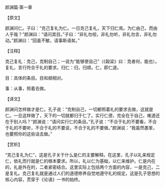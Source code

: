 

颜渊篇·第一章

【原文】

颜渊问仁。子曰：“克己复礼为仁。一日克己复礼，天下归仁焉。为仁由己，而由人乎哉？”颜渊曰：“请问其目。”子曰：“非礼勿视，非礼勿听，非礼勿言，非礼勿动。”颜渊曰：“回虽不敏，请事斯语矣。”

【注释】

克己复礼：克己，克制自己；一说为“能够使自己”（《榖梁》曰：克者何，能也）。复礼，言行符合于礼的要求。归仁：归，归顺。仁，即仁道。

目：具体的条目。目和纲相对。

事：从事，照着去做。

【译文】

颜渊问怎样做才是仁。孔子说：“克制自己，一切都照着礼的要求去做，这就是仁。一旦这样做了，天下的一切就都归于仁了。实行仁德，完全在于自己，难道还在于别人吗？”颜渊说：“请问实行仁的条目。”孔子说：“不合于礼的不要看，不合于礼的不要听，不合于礼的不要说，不合于礼的不要做。”颜渊说：“我虽然愚笨，也要照你的这些话去做。”

【赏析】

“克己复礼为仁”，这是孔子关于什么是仁的主要解释。在这里，孔子以礼来规定仁，依礼而行就是仁的根本要求。所以，礼以仁为基础，以仁来维护。仁是内在的，礼是外在的，二者紧密结合。这里实际上包括两个方面的内容，一是克己，二是复礼。克己复礼就是通过人们的道德修养自觉地遵守礼的规定。这是孔子思想的核心内容，贯穿于《论语》一书的始终。

